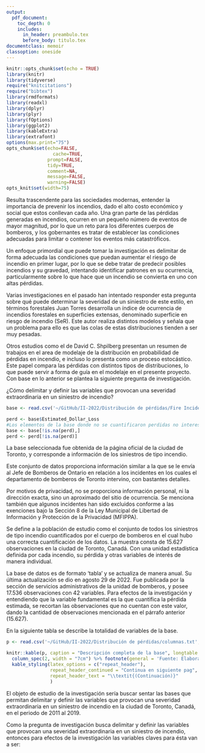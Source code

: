 ```yaml
---
output:
  pdf_document: 
    toc_depth: 0
    includes:
      in_header: preambulo.tex
      before_body: titulo.tex
documentclass: memoir
classoption: oneside
---
```


```r
knitr::opts_chunk$set(echo = TRUE)
library(knitr)
library(tidyverse)
require("knitcitations")
require("bibtex")
library(rmdformats)
library(readxl)
library(dplyr)
library(plyr)
library(fOptions)
library(ggplot2)
library(kableExtra)
library(extrafont)
options(max.print="75")
opts_chunk$set(echo=FALSE, 
	             cache=TRUE,
               prompt=FALSE,
               tidy=TRUE,
               comment=NA,
               message=FALSE,
               warning=FALSE)
opts_knit$set(width=75)

```

\fancyhead[LE,RO]{\slshape \rightmark}
\fancyhead[LO,RE]{\slshape \leftmark}
\lhead{CA-409 Distribución de Pérdidas}
\rhead{Bitácora \thechapter}
\fancyfoot[C]{\thepage}

\tableofcontents*

\newpage
\chapter{Bitácora I}

\section{Integrantes}

\begin{itemize}
  \item María José Corea Chinchilla - B82352
  \item Cassandra Paola Ramirez - B76199
  \item Daniel Gustavo Ulate Montero - B67212
\end{itemize}

\section{Primera aproximación}


Resulta trascendente para las sociedades modernas, entender la importancia de prevenir los incendios, dado el alto costo económico y social que estos conllevan cada año. Una gran parte de las pérdidas generadas en incendios, ocurren en un pequeño número de eventos de mayor magnitud, por lo que un reto para los diferentes cuerpos de bomberos, y los gobernantes es tratar de establecer las condiciones adecuadas para limitar o contener los eventos más catastróficos.

Un enfoque primordial que puede tomar la investigación es delimitar de forma adecuada las condiciones que puedan aumentar el riesgo de incendio en primer lugar, por lo que se debe tratar de predecir posibles incendios y su gravedad, intentando identificar patrones en su ocurrencia, particularmente sobre lo que hace que un incendio se convierta en uno con altas pérdidas.

Varias investigaciones en el pasado han intentado responder esta pregunta sobre qué puede determinar la severidad de un siniestro de este estilo, en términos forestales Juan Torres \citep{rojo} desarrolla un índice de ocurrencia de incendios forestales en superficies extensas, denominado superficie en riesgo de incendio (SeR). Este autor realiza distintos modelos y señala que un problema para ello es que las colas de estas distribuciones tienden a ser muy pesadas.

Otros estudios como el de David C. Shpilberg \citep{shpilberg} presentan un resumen de trabajos en el area de modelaje de la distribución en probabilidad de pérdidas en incendio, e incluso lo presenta como un proceso estocástico. Este papel compara las pérdidas con distintos tipos de distribuciones, lo que puede servir a forma de guía en el modelaje en el presente proyecto. 
Con base en lo anterior se plantea la siguiente pregunta de investigación.

¿Cómo delimitar y definir las variables que provocan una severidad extraordinaria en un siniestro de incendio?

\section{Replanteo}

\begin{itemize}
  \item Estableciendo una temporalidad definida por meses, ¿en qué periodos del mes y del año ocurren los incidentes con mayor valor de pérdida?
  \item ¿Se puede delimitar la severidad de un incidente en términos más generales como tamaño, intensidad y duración en lugar de pérdidas? Y qué correlación se podría establecer con ambas delimitaciones.
  \item ¿Se puede encontrar una distribución que se ajuste a los datos encontrados para modelar de manera óptima los eventos extremos (outliers) mediante su frecuencia y severidad?
  \item ¿Cuál es la importancia en términos económicos y humanos de cuantificar la distribución adecuada de las pérdidas en los incendios?
\end{itemize}


\section{Argumentación}

\begin{itemize}
  \item ¿Cómo delimitar y definir las variables que provocan una severidad extraordinaria en un siniestro de incendio?
  
  Intuitivamente se podría definir el origen del fuego, así como su duración, como variables que influyen fuertemente en la severidad del incendio, sin embargo, pueden existir factores menos corrientes y más fáciles de atender para disminuir el costo del incidente, esto permitirá otorgar herramientas para la atención de desastres y reducir las pérdidas.
  
  \item Estableciendo una temporalidad definida por meses, ¿en qué periodos del mes y del año ocurren los incidentes con mayor valor de pérdida?
  
  Las fiestas de fin de año se caracterizan por los fuegos artificiales y el clásico árbol navideño, muchos de los siniestros ocurren por cortos circuitos o accidentes con pólvora, por lo que es una época de alto riesgo para incendios, en general se pueden obtener resultado sesgados para fechas festivas si se desean estudiar otras variables. Con el objetivo de estudiar la distribución de la severidad y tratar de minimizar las pérdidas, se pretende realizar un estudio que contextualice de manera temporal los incendios.
  
  \item ¿Se puede delimitar la severidad de un incidente en términos más generales como tamaño, intensidad y duración en lugar de pérdidas? Y qué correlación se podría establecer con ambas delimitaciones.
  
  Existen diversas medidas de pérdidas en el caso de los incendios forestales, generalmente asociados al área de impacto y biodiversidad afectada, de hecho \citet{rojo} menciona superficie máxima en riesgo de incendio (SeR), análogo al VaR, entre otras variables relacionadas al riesgo de un terreno, por lo que es posible estimar distribuciones de probabilidad en cuanto a susceptibilidad a incendios en áreas urbanas, el mayor obstáculo es encontrar los elementos análogos que permitan establecer los parámetros y aplicarlo en términos generales. Lo anterior permitiría establecer mediante el modelo zonas de mayor riesgo para preparar planes de contingencia para mitigar las pérdidas.
  
  
  \item ¿Se puede encontrar una distribución que se ajuste a los datos encontrados para modelar de manera óptima los eventos extremos (outliers) mediante su frecuencia y severidad?
  
  En términos de modelaje es posible intentar ajustar cada distribución que existe con cada parámetro permitido, donde probablemente se encuentre uno que funcione a la perfección, sin embargo, dados los costos computacionales y limitaciones informativas es una opción inviable, por lo que apoyándose de la distribución empírica de los datos se puede intentar ajustar a distribuciones conocidas, y tratar de medir el peso de las colas con su probabilidad para cuantificar los llamados outliers, esto pretende aportar mediciones más precisas a los eventos de mayor pérdida con el fin de preparar mejor los planes contingentes.
  
  \item ¿Cuál es la importancia en términos económicos y humanos de cuantificar la distribución adecuada de las pérdidas en los incendios?
  
  Un siniestro de tipo incendio puede ocurrir en cualquier momento y lugar, el objetivo de una aseguradora es cuantificar las pérdidas de sus clientes e indemnizar, esto es un reto importante considerando la variabilidad de cada siniestro y los compromisos financieros preexistentes de la entidad, por lo que se debe de preparar para esos eventos. Utilizando la frecuencia, así como la pérdida esperada, es posible predecir cuánto capital se debe provisionar para no comprometer las finanzas de la aseguradora.
  
\end{itemize}



\section{Sobre la base de datos}

```r
base <- read.csv('~/GitHub/II-2022/Distribución de pérdidas/Fire Incidents Data.csv')

perd <- base$Estimated_Dollar_Loss
#Los elementos de la base donde no se cuantificaron perdidas no interesan
base <- base[!is.na(perd),]
perd <- perd[!is.na(perd)]

```

La base seleccionada fue obtenida de la página oficial de la ciudad de Toronto, y corresponde a información de los siniestros de tipo incendio.

Este conjunto de datos proporciona información similar a la que se le envía al Jefe de Bomberos de Ontario en relación a los incidentes en los cuales el departamento de bomberos de Toronto intervino, con bastantes detalles.

Por motivos de privacidad, no se proporciona información personal, ni la dirección exacta, sino un aproximado del sitio de ocurrencia. Se menciona también que algunos incidentes han sido excluidos conforme a las exenciones bajo la Sección 8 de la Ley Municipal de Libertad de Información y Protección de la Privacidad (MFIPPA).

Se define a la población de estudio como el conjunto de todos los siniestros de tipo incendio cuantificados por el cuerpo de bomberos en el cual hubo una correcta cuantificación de los datos. La muestra consta de 15.627 observaciones en la ciudad de Toronto, Canadá. Con una unidad estadística definida por cada incendio, su pérdida y otras variables de interés de manera individual.

La base de datos es de formato 'tabla' y se actualiza de manera anual. Su última actualización se dio en agosto 29 de 2022. Fue publicada por la sección de servicios administrativos de la unidad de bomberos, y posee 17.536 observaciones con 42 variables. Para efectos de la investigación y entendiendo que la variable fundamental es la que cuantifica la pérdida estimada, se recortan las observaciones que no cuentan con este valor, dando la cantidad de observaciones mencionada en el párrafo anterior (15.627). 

En la siguiente tabla se describe la totalidad de variables de la base.

```r
p <- read.csv('~/GitHub/II-2022/Distribución de pérdidas/columnas.txt',sep = ',', fileEncoding = "UTF-8")

knitr::kable(p, caption = "Descripción completa de la base", longtable = TRUE) %>%
  column_spec(2, width = "7cm") %>% footnote(general = 'Fuente: Elaboración propia', general_title = '') %>%
  kable_styling(latex_options = c("repeat_header"),
                repeat_header_continued = "Continua en siguiente pag",
                repeat_header_text = "\\textit{(Continuación)}"
                )

```

\section{Objeto de estudio}

El objeto de estudio de la investigación sería buscar sentar las bases que permitan
delimitar y definir las variables que provocan una severidad extraordinaria en un siniestro de incendio en la ciudad de Toronto, Canadá, en el periodo de 2011 al 2019.


\section{Conceptos básicos}
\begin{itemize}

\item Severidad: Según la \citet{RAE1} el término severidad significa trato o castigo duro o rígido en la observación de una norma. 

\item Extraordinario: Según la \citet{RAE2} significa fuera de orden o regla natural o común.

\item Siniestro: Un siniestro es un suceso que ha quedado estipulado en el contrato del seguro ya que se preveé que pueda pasar causando daños a la persona asegurada o a sus bienes. \citep{Allianz}

\item Incendio: Fuego de grandes proporciones que se desarrolla sin control, el cual puede presentarse de manera instantánea o gradual, pudiendo provocar daños materiales, interrupción de los procesos de producción, pérdida de vidas humanas y afectación al ambiente. \citep{UNAM}

\end{itemize}
\section{Descripción detallada de la tabla de datos}

Como la pregunta de investigación busca delimitar y definir las variables que provocan una severidad extraordinaria en un siniestro de incendio, entonces para efectos de la investigación las variables claves para ésta van a ser:

\begin{itemize}
\item Area of Origin: Area de origen con código y descripción.

\item Building Status: Código con el estado del edificio y descripción.

\item Business Impact: Código con el impacto al negocio y descripción.

\item Civilian Casualties: Civiles víctimas en la escena.

\item Count of Persons Rescued: Cantidad de personas rescatadas.

\item Est Dollar Loss: Pérdida estimada en dólares.

\item Exposures: Número de incendios de exposición asociados con este incendio.

\item Extent Of Fire: Cógigo de extensión del fuego y descripción.

\item Final Incident Type: Tipo de incidente final.

\item Fire Under Control Time: Marca de tiempo del fuego bajo control.

\item Incident Ward: Lugar donde ocurrió el incidente.

\item Initial CAD Event Type: Tipo de evento que dio origen.

\item Intersection: Intersección mayor o menor más cercana en el barrio del incidente.

\item Last TFS Unit Clear Time: Marca de tiempo de la última unidad en el
incidente.

\item Material First Ignited: Código del material donde inició y descripción.

\item Smoke Alarm Impact on Evacuation: Código de impacto de la alarma contra incendios en la evacuación y descripción.

\item Sprinkler System Operation: Código de funcionamiento de sistema de rociadores y descripción.

\item Status of Fire On Arrival: Código de estado del incendio a la llegada y descripción.

\item TFS Alarm Time: Marca de tiempo cuando el TFS fue notificado.

\item TFS Arrival Time: Marca de tiempo cuando el TFS llegó a la escena.

\item TFS Firefighter Casualties: Cantidad de víctimas en el cuerpo de bomberos.
\end{itemize}

\section{Bitacora }

\printbibliography
